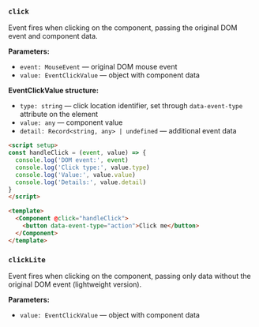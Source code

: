 ### `click`

Event fires when clicking on the component, passing the original DOM event and component data.

**Parameters:**
- `event: MouseEvent` — original DOM mouse event
- `value: EventClickValue` — object with component data

**EventClickValue structure:**
- `type: string` — click location identifier, set through `data-event-type` attribute on the element
- `value: any` — component value
- `detail: Record<string, any> | undefined` — additional event data

```html
<script setup>
const handleClick = (event, value) => {
  console.log('DOM event:', event)
  console.log('Click type:', value.type)
  console.log('Value:', value.value)
  console.log('Details:', value.detail)
}
</script>

<template>
  <Component @click="handleClick">
    <button data-event-type="action">Click me</button>
  </Component>
</template>
```

### `clickLite`

Event fires when clicking on the component, passing only data without the original DOM event (lightweight version).

**Parameters:**
- `value: EventClickValue` — object with component data
